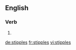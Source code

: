 
==English==

===Verb===
{{head|en|verb form}}

# {{en-third-person singular of|stipple}}

[[de:stipples]]
[[fr:stipples]]
[[vi:stipples]]